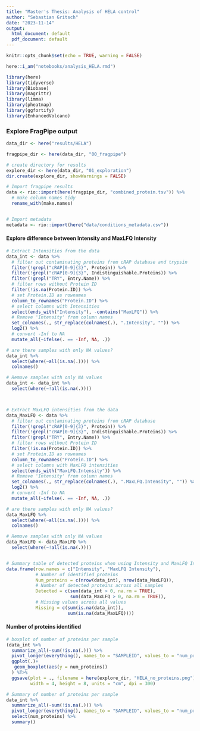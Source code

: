---
title: "Master's Thesis: Analysis of HELA control"
author: "Sebastian Gritsch"
date: "2023-11-14"
output:
  html_document: default
  pdf_document: default
---

```{r setup, include=FALSE}
knitr::opts_chunk$set(echo = TRUE, warning = FALSE)
```

```{r initialize_project}
here::i_am("notebooks/analysis_HELA.rmd")
```

```{r load libraries}
library(here)
library(tidyverse)
library(Biobase)
library(magrittr)
library(limma)
library(pheatmap)
library(ggfortify)
library(EnhancedVolcano)
```

### Explore FragPipe output

```{r load data}
data_dir <- here("results/HELA")

fragpipe_dir <- here(data_dir, "00_fragpipe")

# create directory for results
explore_dir <- here(data_dir, "01_exploration")
dir.create(explore_dir, showWarnings = FALSE)

# Import fragpipe results
data <- rio::import(here(fragpipe_dir, "combined_protein.tsv")) %>%
  # make column names tidy
  rename_with(make.names)


# Import metadata
metadata <- rio::import(here("data/conditions_metadata.csv"))

```

#### Explore difference between Intensity and MaxLFQ Intensity

```{r}
# Extract Intensities from the data
data_int <- data %>%
  # filter out contaminating proteins from cRAP database and trypsin
  filter(!grepl("cRAP[0-9]{3}", Protein)) %>%
  filter(!grepl("cRAP[0-9]{3}", Indistinguishable.Proteins)) %>%
  filter(!grepl("TRY", Entry.Name)) %>%
  # filter rows without Protein ID
  filter(!is.na(Protein.ID)) %>%
  # set Protein.ID as rownames
  column_to_rownames("Protein.ID") %>%
  # select columns with Intensities
  select(ends_with("Intensity"), -contains("MaxLFQ")) %>%
  # Remove 'Intensity' from column names
  set_colnames(., str_replace(colnames(.), ".Intensity", "")) %>%
  log2() %>%
  # convert -Inf to NA
  mutate_all(~ifelse(. == -Inf, NA, .))

# are there samples with only NA values?
data_int %>%
  select(where(~all(is.na(.)))) %>%
  colnames()

# Remove samples with only NA values
data_int <- data_int %>%
  select(where(~!all(is.na(.))))



# Extract MaxLFQ intensities from the data
data_MaxLFQ <- data %>%
  # filter out contaminating proteins from cRAP database
  filter(!grepl("cRAP[0-9]{3}", Protein)) %>%
  filter(!grepl("cRAP[0-9]{3}", Indistinguishable.Proteins)) %>%
  filter(!grepl("TRY", Entry.Name)) %>%
  # filter rows without Protein ID
  filter(!is.na(Protein.ID)) %>%
  # set Protein.ID as rownames
  column_to_rownames("Protein.ID") %>%
  # select columns with MaxLFQ intensities
  select(ends_with("MaxLFQ.Intensity")) %>%
  # Remove 'Intensity' from column names
  set_colnames(., str_replace(colnames(.), ".MaxLFQ.Intensity", "")) %>%
  log2() %>%
  # convert -Inf to NA
  mutate_all(~ifelse(. == -Inf, NA, .))

# are there samples with only NA values?
data_MaxLFQ %>%
  select(where(~all(is.na(.)))) %>%
  colnames()

# Remove samples with only NA values
data_MaxLFQ <- data_MaxLFQ %>%
  select(where(~!all(is.na(.))))


# Summary table of detected proteins when using Intensity and MaxLFQ Intensity
data.frame(row.names = c("Intensity", "MaxLFQ Intensity"),
           # Number of identified proteins
           Num_proteins = c(nrow(data_int), nrow(data_MaxLFQ)),
           # Number of detected proteins across all samples
           Detected = c(sum(data_int > 0, na.rm = TRUE),
                        sum(data_MaxLFQ > 0, na.rm = TRUE)),
           # Missing values across all values
           Missing = c(sum(is.na(data_int)),
                       sum(is.na(data_MaxLFQ))))
```

#### Number of proteins identified

```{r}
# boxplot of number of proteins per sample
(data_int %>%
  summarize_all(~sum(!is.na(.))) %>%
  pivot_longer(everything(), names_to = "SAMPLEID", values_to = "num_proteins") %>%
  ggplot(.)+
   geom_boxplot(aes(y = num_proteins)) 
  ) %T>%
  ggsave(plot = ., filename = here(explore_dir, "HELA_no_proteins.png"),
         width = 4, height = 8, units = "cm", dpi = 300)

# Summary of number of proteins per sample
data_int %>%
  summarize_all(~sum(!is.na(.))) %>%
  pivot_longer(everything(), names_to = "SAMPLEID", values_to = "num_proteins") %>%
  select(num_proteins) %>%
  summary()
```

